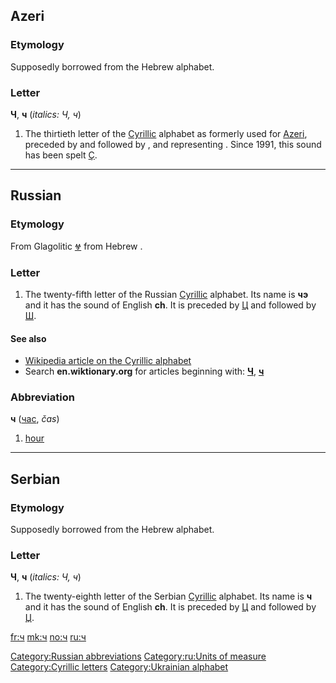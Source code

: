 {{also|Ⴗ|Ⴣ|Կ|Վ|կ|վ}}
==Azeri==

===Etymology===
Supposedly borrowed from the Hebrew alphabet.

===Letter===
'''Ч''', '''ч''' (''italics: Ч, ч'')

# The thirtieth letter of the [[Cyrillic]] alphabet as formerly used for [[Azeri]], preceded by {{unicode|[[һ|Һ]]}} and followed by {{unicode|[[ҷ|Ҷ]]}}, and representing {{IPAchar|/tʃ/}}. Since 1991, this sound has been spelt [[ç|Ç]].

----

==Russian==

===Etymology===
From Glagolitic [[Ⱍ]] from Hebrew {{Hebr|[[ץ]]}}.

===Letter===
{{infl|ru|letter|lower case||upper case|Ч}}

# The twenty-fifth letter of the Russian [[Cyrillic]] alphabet. Its name is '''чэ''' {{IPAchar|(tʃɛ)}} and it has the sound of English '''ch'''. It is preceded by [[ц|Ц]] and followed by [[ш|Ш]].

====See also====
* [[w:Cyrillic alphabet|Wikipedia article on the Cyrillic alphabet]]
* Search '''en.wiktionary.org''' for articles beginning with: '''[http://en.wiktionary.org/w/index.php?title=Special%3AAllpages&from=%D0%A7&namespace=0 Ч]''', '''[http://en.wiktionary.org/w/index.php?title=Special%3AAllpages&from=%D1%87&namespace=0 ч]'''

===Abbreviation===
'''ч''' ([[час]], ''čas'')

# [[hour]]

[[Category:Russian abbreviations]]
[[Category:ru:Units of measure]]

----

==Serbian==

===Etymology===
Supposedly borrowed from the Hebrew alphabet.

===Letter===
'''Ч''', '''ч''' (''italics: Ч, ч'')

# The twenty-eighth letter of the Serbian [[Cyrillic]] alphabet. Its name is '''ч''' and it has the sound of English '''ch'''. It is preceded by [[ц|Ц]] and followed by [[џ|Џ]].

[[Category:Cyrillic letters]]
[[Category:Ukrainian alphabet]]

[[fr:ч]]
[[mk:ч]]
[[no:ч]]
[[ru:ч]]